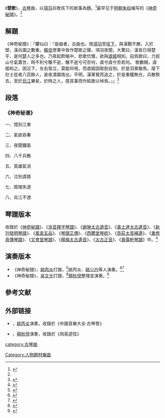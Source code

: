 《'''楚歌'''》，[[古琴|古琴]]曲，以[[項羽|項羽]]兵敗垓下的故事為題。<ref>{{cite book |author=黄旭東等 |title= 《査阜西琴学文萃》 |year= 1995  }}</ref>最早见于[[明朝|明朝]][[朱权|朱权]]编写的《[[神奇秘譜|神奇秘譜]]》。<ref name=":0" />

== 解題 ==
《神奇秘譜》：「臞仙曰：『是曲者，古曲也。按[[項羽|項羽]]至[[垓下|垓下]]，與漢戰不勝，入於壁，漢兵圍之數重。[[韓信|韓信]]使軍中皆作楚歌之聲，項羽夜聞，大驚曰，漢皆已得楚乎，是何[[楚国|楚]]人之多也。乃夜起飮帳中，悲歌伉慨，欲與[[虞姬|虞姬]]相別。自爲歌曰，力拔山兮氣蓋世，時不利兮騅不逝，騅不逝兮可奈何，虞兮虞兮奈若何。 歌數闕，虞姬和之。因泣下，左右皆泣，莫能仰視，而虞姬因取劍自刎。於是羽乘駿馬，麾下壯士從者八百餘人，直夜潰圍南出。平明，漢軍覺而追之，於是重瞳無光，兵散勢去，至於[[烏江|烏江]]畢矣，於時之人，感其事而作絃歌以悼焉。』」<ref>{{Cite book|title=《神奇秘譜》|last=朱權}}</ref>

== 段落 ==

=== 《神奇秘谱》 ===
一、憶別江東

二、氣欲呑秦

三、夜聞鐵笛

四、八千兵散

五、英雄氣消

六、泣別虞姬

七、隂陵失道

八、烏江不渡

== 琴譜版本 ==
收錄於《[[神奇秘譜|神奇秘譜]]》、《[[浙音釋字琴譜|浙音釋字琴譜]]》、《[[謝琳太古遺音|謝琳太古遺音]]》、《[[黃士達太古遺音|黃士達太古遺音]]》、《[[新刊發明琴譜|新刊發明琴譜]]》、《[[風宣玄品|風宣玄品]]》、《[[琴譜正傳|琴譜正傳]]》、《[[西麓堂琴統|西麓堂琴統]]》、《[[杏莊太音補遺|杏莊太音補遺]]》、《[[重修真傳琴譜|重修真傳琴譜]]》、《[[文會堂琴譜|文會堂琴譜]]》、《[[楊掄太古遺音|楊掄太古遺音]]》、《[[太古正音琴谱|太古正音]]》、《[[裛露軒琴譜|裛露軒琴譜]]》中。<ref name=":0">{{Cite book|title=《存見古琴曲譜輯覽》|last=查阜西|publisher=文化藝術出版社|year=2007|isbn=9787503931765|location=北京|pages=10}}</ref>

== 演奏版本 ==

* 《神奇秘譜》，[[姚丙炎|姚丙炎]]打譜，<ref>{{Cite book|title=《琴曲鉤沉》|author=[[姚丙炎|姚丙炎]]著，[[姚公白|姚公白]]整理|publisher=中華書局|year=2018|isbn=9787101125634|location=中國}}</ref>姚丙炎、[[姚公白|姚公白]]等人演奏。<ref>{{Cite book|title=《姚丙炎古琴藝術》|last=姚丙炎|publisher=龍音製作|year=2017|location=香港}}</ref><ref>{{Cite book|title=《皇響~姚公白の古琴》|last=姚公白|publisher=國王唱片|year=1998|location=日本}}</ref>
* 《神奇秘譜》，[[吳文光_(音樂家)|吳文光]]打譜，<ref>{{Cite book|title=《神奇秘譜樂詮》|author=吳文光|publisher=上海音樂出版社|year=2008|isbn=9787807512516|location=中國|authorlink=吳文光 (音樂家)}}</ref>[[楊秋悅|楊秋悅]]整理並演奏。<ref>{{Cite book|title=《飛英遊弦》|last=楊春薇|publisher=亞洲唱片|year=2006|location=臺北|last2=楊秋悅}}</ref>

== 參考文献 ==
{{reflist}}

== 外部链接 ==
* {{YouTube|9koqPb3P1ug|〈楚歌〉}}，[[姚丙炎|姚丙炎]]演奏，收錄於《中國音樂大全‧古琴卷》
* {{YouTube|tQoeT8v-SeY|〈楚歌〉}}，[[楊秋悅|楊秋悅]]演奏，收錄於《飛英遊弦》

[[category:古琴曲|category:古琴曲]]
[[Category:人物題材樂曲|Category:人物題材樂曲]]